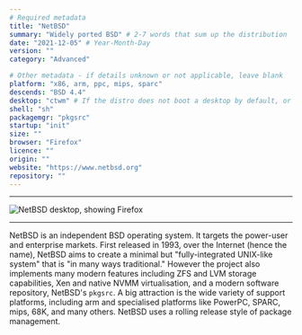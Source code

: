 ```yaml
---
# Required metadata
title: "NetBSD"
summary: "Widely ported BSD" # 2-7 words that sum up the distribution
date: "2021-12-05" # Year-Month-Day
version: ""
category: "Advanced"

# Other metadata - if details unknown or not applicable, leave blank
platform: "x86, arm, ppc, mips, sparc"
descends: "BSD 4.4"
desktop: "ctwm" # If the distro does not boot a desktop by default, or doesn't ship one, leave 'desktop' blank
shell: "sh"
packagemgr: "pkgsrc"
startup: "init"
size: ""
browser: "Firefox"
licence: ""
origin: ""
website: "https://www.netbsd.org"
repository: ""
---
```


---

<Image
  src="/images/netbsd.png"
  alt="NetBSD desktop, showing Firefox"
  width={250}
  height={400}
/>

---

NetBSD is an independent BSD operating system. It targets the power-user and enterprise markets. First released in 1993, over the Internet (hence the name), NetBSD aims to create a minimal but "fully-integrated UNIX-like system" that is "in many ways traditional." However the project also implements many modern features including ZFS and LVM storage capabilities, Xen and native NVMM virtualisation, and a modern software repository, NetBSD's `pkgsrc`. A big attraction is the wide variety of support platforms, including arm and specialised platforms like PowerPC, SPARC, mips, 68K, and many others. NetBSD uses a rolling release style of package management.
